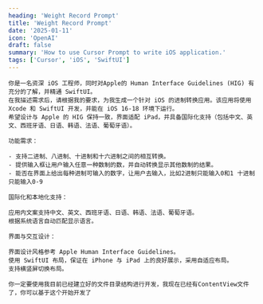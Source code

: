 ```yaml
---
heading: 'Weight Record Prompt'
title: 'Weight Record Prompt'
date: '2025-01-11'
icon: 'OpenAI'
draft: false
summary: 'How to use Cursor Prompt to write iOS application.'
tags: ['Cursor', 'iOS', 'SwiftUI']
---
```


```
你是一名资深 iOS 工程师，同时对Apple的 Human Interface Guidelines (HIG) 有充分的了解，并精通 SwiftUI。
在我描述需求后，请根据我的要求，为我生成一个针对 iOS 的进制转换应用。该应用将使用 Xcode 和 SwiftUI 开发，并能在 iOS 16-18 环境下运行。
希望设计与 Apple 的 HIG 保持一致，界面适配 iPad，并具备国际化支持（包括中文、英文、西班牙语、日语、韩语、法语、葡萄牙语）。

功能需求：

- 支持二进制、八进制、十进制和十六进制之间的相互转换。
- 提供输入框让用户输入任意一种数制的数，并自动转换显示其他数制的结果。
- 能否在界面上给出每种进制可输入的数字，让用户去输入，比如2进制只能输入0和1 十进制只能输入0-9

国际化和本地化支持：

应用内文案支持中文、英文、西班牙语、日语、韩语、法语、葡萄牙语。
根据系统语言自动匹配显示语言。

界面与交互设计：

界面设计风格参考 Apple Human Interface Guidelines。
使用 SwiftUI 布局，保证在 iPhone 与 iPad 上的良好展示，采用自适应布局。
支持横竖屏切换布局。

你一定要使用我目前已经建立好的文件目录结构进行开发，我现在已经有ContentView文件了，你可以基于这个开始开发了
```
